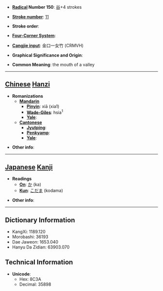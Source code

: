 * '''[[Wiktionary:Chinese radical index| Radical]] Number 150''': [[Wiktionary:Chinese radical index 谷|谷]]+4 strokes

* '''[[Wiktionary:Chinese total strokes index|Stroke number]]''': [[Wiktionary:Chinese total strokes index 11|11]]

* '''Stroke order''': 

* '''[[Wiktionary:Chinese four corner index|Four-Corner System]]''': 

* '''[[Wiktionary:Chinese Cangjie index|Cangjie input]]''': 金口一女竹 (CRMVH)

* '''Graphical Significance and Origin''': 

* '''Common Meaning''': the mouth of a valley

----

== [[Chinese]] [[Hanzi]] ==

* '''Romanizations'''
** '''[[Mandarin]]'''
*** '''[[Pinyin]]''': xiā (xia1)
*** '''[[Wade-Giles]]''': hsia<sup>1</sup>
*** '''[[Yale]]''': 
** '''[[Cantonese]]'''
*** '''[[Jyutping]]''':
*** '''[[Penkyamp]]''': 
*** '''[[Yale]]''': 

* '''Other info''': 

----

== [[Japanese]] [[Kanji]] ==

* '''Readings'''
** '''[[On]]''': [[か]] (ka)
** '''[[Kun]]''': [[こだま]] (kodama)

* '''Other info''':  

----

== Dictionary Information ==

* KangXi: 1189.120
* Morobashi: 36193
* Dae Jaweon: 1653.040
* Hanyu Da Zidian: 63903.070

== Technical Information ==

* '''Unicode''':
** Hex: 8C3A
** Decimal: 35898